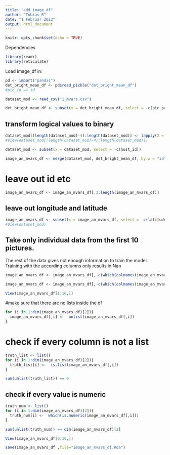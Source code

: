 ```yaml
---
title: "add_image_df"
author: "Tobias_R"
date: "1 Februar 2022"
output: html_document
---
```


```r
knitr::opts_chunk$set(echo = TRUE)
```

Dependencies
```r
library(readr)
library(reticulate)
```


Load image_df in:

```r
pd <- import("pandas")
det_bright_mean_df <- pd$read_pickle("det_bright_mean_df")
#pic_id == id
```


```r
dataset_mod <- read_csv("1_mvars.csv")
```


```r
det_bright_mean_df <- subset(x = det_bright_mean_df, select = -c(pic_paths,detect_obj))
```


## transform logical values to binary 
```r
dataset_mod[(length(dataset_mod)-4):length(dataset_mod)] <- lapply(X = dataset_mod[(length(dataset_mod)-4):length(dataset_mod)], FUN = as.numeric)
#View(dataset_mod[(length(dataset_mod)-4):length(dataset_mod)])
```

```r
dataset_mod <- subset(x = dataset_mod, select = -c(host_id))
```


```r
image_an_mvars_df <- merge(dataset_mod, det_bright_mean_df, by.x = "id", by.y = "pic_id")
```

# leave out id etc
```r
image_an_mvars_df <- image_an_mvars_df[,3:length(image_an_mvars_df)]
```

## leave out longitude and latitude
```r
image_an_mvars_df <- subset(x = image_an_mvars_df, select = -c(latitude, longitude))
#View(dataset_mod)
```

## Take only individual data from the first 10 pictures. 
The rest of the data gives not enough information to train the model. Training with the according columns only results in Nan
```r
image_an_mvars_df <- image_an_mvars_df[,-c(which(colnames(image_an_mvars_df) == "Alarm_clock_pic_11"):which(colnames(image_an_mvars_df) == "Washing_machine_pic_17"))]
```

```r
image_an_mvars_df <- image_an_mvars_df[,-c(which(colnames(image_an_mvars_df) == "brightness_pic_11"):which(colnames(image_an_mvars_df) == "brightness_pic_17"))]
```


```r
View(image_an_mvars_df[1:10,])
```

#make sure that there are no lists inside the df
```r
for (i in 1:dim(image_an_mvars_df)[2]){
  image_an_mvars_df[,i] <-  unlist(image_an_mvars_df[,i])
}
```

# check if every column is not a list
```r
truth_list <- list()
for (i in 1:dim(image_an_mvars_df)[2]){
  truth_list[i] <-  is.list(image_an_mvars_df[,i])
}

sum(unlist(truth_list)) == 0
```
## check if every value is numeric
```r
truth_num <- list()
for (i in 1:dim(image_an_mvars_df)[2]){
  truth_num[i] <-  which(is.numeric(image_an_mvars_df[,i]))
}

sum(unlist(truth_num)) == dim(image_an_mvars_df)[2]
```

```r
View(image_an_mvars_df[0:10,])
```

```r
save(image_an_mvars_df ,file="image_an_mvars_df.Rda")
```





